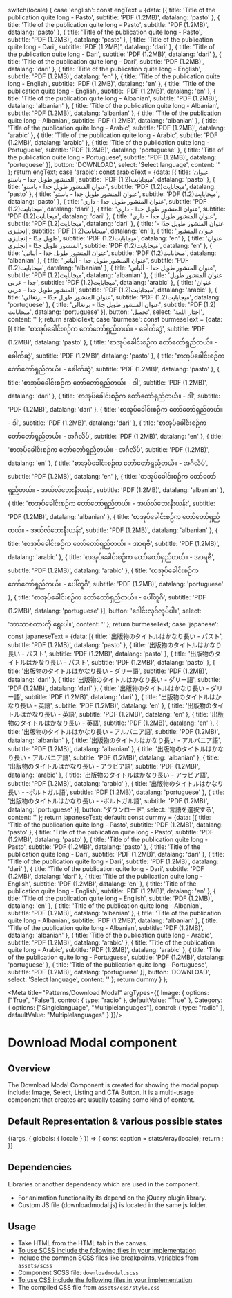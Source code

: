 
  switch(locale) {
    case 'english': const engText = {data: [{
      title: 'Title of the publication quite long - Pasto',
      subtitle: 'PDF (1.2MB)',
      datalang: 'pasto'
    },
    {
      title: 'Title of the publication quite long - Pasto',
      subtitle: 'PDF (1.2MB)',
      datalang: 'pasto'
    },
    {
      title: 'Title of the publication quite long - Pasto',
      subtitle: 'PDF (1.2MB)',
      datalang: 'pasto'
    },
    {
      title: 'Title of the publication quite long - Dari',
      subtitle: 'PDF (1.2MB)',
      datalang: 'dari'
    },
    {
      title: 'Title of the publication quite long - Dari',
      subtitle: 'PDF (1.2MB)',
      datalang: 'dari'
    },
    {
      title: 'Title of the publication quite long - Dari',
      subtitle: 'PDF (1.2MB)',
      datalang: 'dari'
    },
    {
      title: 'Title of the publication quite long - English',
      subtitle: 'PDF (1.2MB)',
      datalang: 'en'
    },
    {
      title: 'Title of the publication quite long - English',
      subtitle: 'PDF (1.2MB)',
      datalang: 'en'
    },
    {
      title: 'Title of the publication quite long - English',
      subtitle: 'PDF (1.2MB)',
      datalang: 'en'
    },
    {
      title: 'Title of the publication quite long - Albanian',
      subtitle: 'PDF (1.2MB)',
      datalang: 'albanian'
    },
    {
      title: 'Title of the publication quite long - Albanian',
      subtitle: 'PDF (1.2MB)',
      datalang: 'albanian'
    },
    {
      title: 'Title of the publication quite long - Albanian',
      subtitle: 'PDF (1.2MB)',
      datalang: 'albanian'
    },
    {
      title: 'Title of the publication quite long - Arabic',
      subtitle: 'PDF (1.2MB)',
      datalang: 'arabic'
    },
    {
      title: 'Title of the publication quite long - Arabic',
      subtitle: 'PDF (1.2MB)',
      datalang: 'arabic'
    },
    {
      title: 'Title of the publication quite long - Portuguese',
      subtitle: 'PDF (1.2MB)',
      datalang: 'portuguese'
    },
    {
      title: 'Title of the publication quite long - Portuguese',
      subtitle: 'PDF (1.2MB)',
      datalang: 'portuguese'
    }],
    button: 'DOWNLOAD',
    select: 'Select language',
    content: ''
    }; return engText;
    case 'arabic': const arabicText = {data: [{
      title: 'عنوان المنشور طويل جدا - باستو',
      subtitle: 'PDF (1.2)ميجابايت',
      datalang: 'pasto'
    },
    {
      title: 'عنوان المنشور طويل جدا - باستو',
      subtitle: 'PDF (1.2)ميجابايت',
      datalang: 'pasto'
    },
    {
      title: 'عنوان المنشور طويل جدا - باستو',
      subtitle: 'PDF (1.2)ميجابايت',
      datalang: 'pasto'
    },
    {
      title: 'عنوان المنشور طويل جدا - داري',
      subtitle: 'PDF (1.2)ميجابايت',
      datalang: 'dari'
    },
    {
      title: 'عنوان المنشور طويل جدا - داري',
      subtitle: 'PDF (1.2)ميجابايت',
      datalang: 'dari'
    },
    {
      title: 'عنوان المنشور طويل جدا - داري',
      subtitle: 'PDF (1.2)ميجابايت',
      datalang: 'dari'
    },
    {
      title: 'عنوان المنشور طويل جدًا - إنجليزي',
      subtitle: 'PDF (1.2)ميجابايت',
      datalang: 'en'
    },
    {
      title: 'عنوان المنشور طويل جدًا - إنجليزي',
      subtitle: 'PDF (1.2)ميجابايت',
      datalang: 'en'
    },
    {
      title: 'عنوان المنشور طويل جدًا - إنجليزي',
      subtitle: 'PDF (1.2)ميجابايت',
      datalang: 'en'
    },
    {
      title: 'عنوان المنشور طويل جدا - ألباني',
      subtitle: 'PDF (1.2)ميجابايت',
      datalang: 'albanian'
    },
    {
      title: 'عنوان المنشور طويل جدا - ألباني',
      subtitle: 'PDF (1.2)ميجابايت',
      datalang: 'albanian'
    },
    {
      title: 'عنوان المنشور طويل جدا - ألباني',
      subtitle: 'PDF (1.2)ميجابايت',
      datalang: 'albanian'
    },
    {
      title: 'عنوان المنشور طويل جدا - عربي',
      subtitle: 'PDF (1.2)ميجابايت',
      datalang: 'arabic'
    },
    {
      title: 'عنوان المنشور طويل جدا - عربي',
      subtitle: 'PDF (1.2)ميجابايت',
      datalang: 'arabic'
    },
    {
      title: 'عنوان المنشور طويل جدًا - برتغالي',
      subtitle: 'PDF (1.2)ميجابايت',
      datalang: 'portuguese'
    },
    {
      title: 'عنوان المنشور طويل جدًا - برتغالي',
      subtitle: 'PDF (1.2) ميجابايت',
      datalang: 'portuguese'
    }],
    button: 'تحميل',
    select: 'اختار اللغة',
    content: ''
    }; return arabicText;
    case 'burmese': const burmeseText = {data: [{
      title: 'စာအုပ်ခေါင်းစဉ်က တော်တော်ရှည်တယ်။ - ခေါက်ဆွဲ',
      subtitle: 'PDF (1.2MB)',
      datalang: 'pasto'
    },
    {
      title: 'စာအုပ်ခေါင်းစဉ်က တော်တော်ရှည်တယ်။ - ခေါက်ဆွဲ',
      subtitle: 'PDF (1.2MB)',
      datalang: 'pasto'
    },
    {
      title: 'စာအုပ်ခေါင်းစဉ်က တော်တော်ရှည်တယ်။ - ခေါက်ဆွဲ',
      subtitle: 'PDF (1.2MB)',
      datalang: 'pasto'
    },
    {
      title: 'စာအုပ်ခေါင်းစဉ်က တော်တော်ရှည်တယ်။ - ဒါ',
      subtitle: 'PDF (1.2MB)',
      datalang: 'dari'
    },
    {
      title: 'စာအုပ်ခေါင်းစဉ်က တော်တော်ရှည်တယ်။ - ဒါ',
      subtitle: 'PDF (1.2MB)',
      datalang: 'dari'
    },
    {
      title: 'စာအုပ်ခေါင်းစဉ်က တော်တော်ရှည်တယ်။ - ဒါ',
      subtitle: 'PDF (1.2MB)',
      datalang: 'dari'
    },
    {
      title: 'စာအုပ်ခေါင်းစဉ်က တော်တော်ရှည်တယ်။ - အင်္ဂလိပ်',
      subtitle: 'PDF (1.2MB)',
      datalang: 'en'
    },
    {
      title: 'စာအုပ်ခေါင်းစဉ်က တော်တော်ရှည်တယ်။ - အင်္ဂလိပ်',
      subtitle: 'PDF (1.2MB)',
      datalang: 'en'
    },
    {
      title: 'စာအုပ်ခေါင်းစဉ်က တော်တော်ရှည်တယ်။ - အင်္ဂလိပ်',
      subtitle: 'PDF (1.2MB)',
      datalang: 'en'
    },
    {
      title: 'စာအုပ်ခေါင်းစဉ်က တော်တော်ရှည်တယ်။ - အယ်လ်ဘေးနီးယန်း',
      subtitle: 'PDF (1.2MB)',
      datalang: 'albanian'
    },
    {
      title: 'စာအုပ်ခေါင်းစဉ်က တော်တော်ရှည်တယ်။ - အယ်လ်ဘေးနီးယန်း',
      subtitle: 'PDF (1.2MB)',
      datalang: 'albanian'
    },
    {
      title: 'စာအုပ်ခေါင်းစဉ်က တော်တော်ရှည်တယ်။ - အယ်လ်ဘေးနီးယန်း',
      subtitle: 'PDF (1.2MB)',
      datalang: 'albanian'
    },
    {
      title: 'စာအုပ်ခေါင်းစဉ်က တော်တော်ရှည်တယ်။ - အာရဗီ',
      subtitle: 'PDF (1.2MB)',
      datalang: 'arabic'
    },
    {
      title: 'စာအုပ်ခေါင်းစဉ်က တော်တော်ရှည်တယ်။ - အာရဗီ',
      subtitle: 'PDF (1.2MB)',
      datalang: 'arabic'
    },
    {
      title: 'စာအုပ်ခေါင်းစဉ်က တော်တော်ရှည်တယ်။ - ပေါ်တူဂီ',
      subtitle: 'PDF (1.2MB)',
      datalang: 'portuguese'
    },
    {
      title: 'စာအုပ်ခေါင်းစဉ်က တော်တော်ရှည်တယ်။ - ပေါ်တူဂီ',
      subtitle: 'PDF (1.2MB)',
      datalang: 'portuguese'
    }],
    button: 'ဒေါင်းလုဒ်လုပ်ပါ။',
    select: 'ဘာသာစကားကို ရွေးပါ။',
    content: ''
    }; return burmeseText;
    case 'japanese': const japaneseText = {data: [{
      title: '出版物のタイトルはかなり長い - パスト',
      subtitle: 'PDF (1.2MB)',
      datalang: 'pasto'
    },
    {
      title: '出版物のタイトルはかなり長い - パスト',
      subtitle: 'PDF (1.2MB)',
      datalang: 'pasto'
    },
    {
      title: '出版物のタイトルはかなり長い - パスト',
      subtitle: 'PDF (1.2MB)',
      datalang: 'pasto'
    },
    {
      title: '出版物のタイトルはかなり長い - ダリー語',
      subtitle: 'PDF (1.2MB)',
      datalang: 'dari'
    },
    {
      title: '出版物のタイトルはかなり長い - ダリー語',
      subtitle: 'PDF (1.2MB)',
      datalang: 'dari'
    },
    {
      title: '出版物のタイトルはかなり長い - ダリー語',
      subtitle: 'PDF (1.2MB)',
      datalang: 'dari'
    },
    {
      title: '出版物のタイトルはかなり長い - 英語',
      subtitle: 'PDF (1.2MB)',
      datalang: 'en'
    },
    {
      title: '出版物のタイトルはかなり長い - 英語',
      subtitle: 'PDF (1.2MB)',
      datalang: 'en'
    },
    {
      title: '出版物のタイトルはかなり長い - 英語',
      subtitle: 'PDF (1.2MB)',
      datalang: 'en'
    },
    {
      title: '出版物のタイトルはかなり長い - アルバニア語',
      subtitle: 'PDF (1.2MB)',
      datalang: 'albanian'
    },
    {
      title: '出版物のタイトルはかなり長い - アルバニア語',
      subtitle: 'PDF (1.2MB)',
      datalang: 'albanian'
    },
    {
      title: '出版物のタイトルはかなり長い - アルバニア語',
      subtitle: 'PDF (1.2MB)',
      datalang: 'albanian'
    },
    {
      title: '出版物のタイトルはかなり長い - アラビア語',
      subtitle: 'PDF (1.2MB)',
      datalang: 'arabic'
    },
    {
      title: '出版物のタイトルはかなり長い - アラビア語',
      subtitle: 'PDF (1.2MB)',
      datalang: 'arabic'
    },
    {
      title: '出版物のタイトルはかなり長い - -ポルトガル語',
      subtitle: 'PDF (1.2MB)',
      datalang: 'portuguese'
    },
    {
      title: '出版物のタイトルはかなり長い - -ポルトガル語',
      subtitle: 'PDF (1.2MB)',
      datalang: 'portuguese'
    }],
    button: 'ダウンロード',
    select: '言語を選択する',
    content: ''
    }; return japaneseText;
    default:
    const dummy =  {data: [{
      title: 'Title of the publication quite long - Pasto',
      subtitle: 'PDF (1.2MB)',
      datalang: 'pasto'
    },
    {
      title: 'Title of the publication quite long - Pasto',
      subtitle: 'PDF (1.2MB)',
      datalang: 'pasto'
    },
    {
      title: 'Title of the publication quite long - Pasto',
      subtitle: 'PDF (1.2MB)',
      datalang: 'pasto'
    },
    {
      title: 'Title of the publication quite long - Dari',
      subtitle: 'PDF (1.2MB)',
      datalang: 'dari'
    },
    {
      title: 'Title of the publication quite long - Dari',
      subtitle: 'PDF (1.2MB)',
      datalang: 'dari'
    },
    {
      title: 'Title of the publication quite long - Dari',
      subtitle: 'PDF (1.2MB)',
      datalang: 'dari'
    },
    {
      title: 'Title of the publication quite long - English',
      subtitle: 'PDF (1.2MB)',
      datalang: 'en'
    },
    {
      title: 'Title of the publication quite long - English',
      subtitle: 'PDF (1.2MB)',
      datalang: 'en'
    },
    {
      title: 'Title of the publication quite long - English',
      subtitle: 'PDF (1.2MB)',
      datalang: 'en'
    },
    {
      title: 'Title of the publication quite long - Albanian',
      subtitle: 'PDF (1.2MB)',
      datalang: 'albanian'
    },
    {
      title: 'Title of the publication quite long - Albanian',
      subtitle: 'PDF (1.2MB)',
      datalang: 'albanian'
    },
    {
      title: 'Title of the publication quite long - Albanian',
      subtitle: 'PDF (1.2MB)',
      datalang: 'albanian'
    },
    {
      title: 'Title of the publication quite long - Arabic',
      subtitle: 'PDF (1.2MB)',
      datalang: 'arabic'
    },
    {
      title: 'Title of the publication quite long - Arabic',
      subtitle: 'PDF (1.2MB)',
      datalang: 'arabic'
    },
    {
      title: 'Title of the publication quite long - Portuguese',
      subtitle: 'PDF (1.2MB)',
      datalang: 'portuguese'
    },
    {
      title: 'Title of the publication quite long - Portuguese',
      subtitle: 'PDF (1.2MB)',
      datalang: 'portuguese'
    }],
    button: 'DOWNLOAD',
    select: 'Select language',
    content: ''
    };
    return dummy
  }
};

<Meta title="Patterns/Download Modal"
  argTypes={{
    Image: {
      options: ["True", "False"],
      control: { type: "radio" },
      defaultValue: "True"
    },
    Category: {
      options: ["Singlelanguage", "Multiplelanguages"],
      control: { type: "radio" },
      defaultValue: "Multiplelanguages"
    }
  }}/>

<style>{`
  .sbdocs .sbdocs-p,
  .sbdocs .sbdocs-li{
    font-size: 1rem;
  }
  .sbdocs .sbdocs-h2 {
    border-bottom: none;
  }
`}</style>

# Download Modal component

## Overview

The Download Modal Component is created for showing the modal popup include: Image, Select, Listing and CTA Button. It is a multi-usage component that creates are usually teasing some kind of content.

## Default Representation & various possible states

<Story name="Download Modal">
  {(args, { globals: { locale } }) => {
    const caption = statsArray(locale);
    return <DownloadModal data={caption.data} button={caption.button} select={caption.select} id="exampleModal" content={caption.content} {...args}></DownloadModal>;
  }}
</Story>

## Dependencies

Libraries or another dependency which are used in the component.

- For animation functionality its depend on the jQuery plugin library.
- Custom JS file (downloadmodal.js) is located in the same js folder.

## Usage

- Take HTML from the HTML tab in the canvas.
- <u>To use SCSS include the following files in your implementation</u>
- Include the common SCSS files like breakpoints, variables from <code>assets/scss</code>
- Component SCSS file: <code>downloadmodal.scss</code>
- <u>To use CSS include the following files in your implementation</u>
- The compiled CSS file from <code>assets/css/style.css</code>
